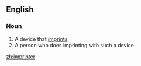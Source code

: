 ==English==

===Noun===
{{en-noun}}

# A device that [[imprint]]s.
# A person who does imprinting with such a device.

[[zh:imprinter]]